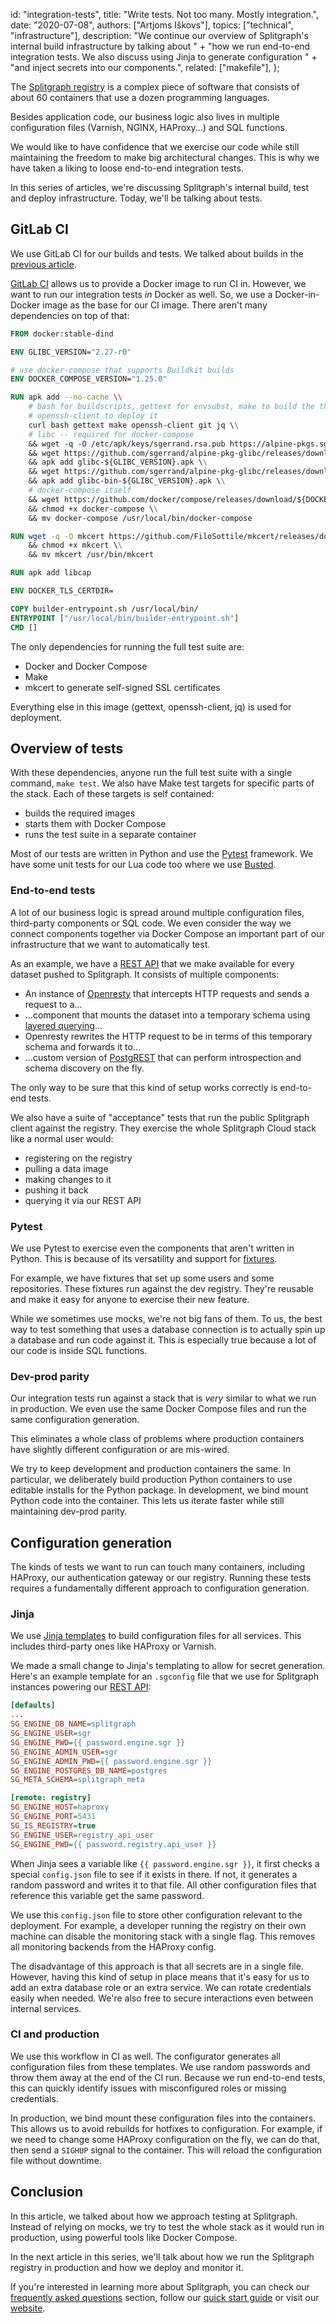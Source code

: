   id: "integration-tests",
  title: "Write tests. Not too many. Mostly integration.",
  date: "2020-07-08",
  authors: ["Artjoms Iškovs"],
  topics: ["technical", "infrastructure"],
  description:
    "We continue our overview of Splitgraph's internal build infrastructure by talking about " +
    "how we run end-to-end integration tests. We also discuss using Jinja to generate configuration " +
    "and inject secrets into our components.",
  related: ["makefile"],
};

The [Splitgraph registry](https://www.splitgraph.com/explore) is a complex piece of software that consists of about 60 containers that use a dozen programming languages.

Besides application code, our business logic also lives in multiple configuration files (Varnish, NGINX, HAProxy...) and SQL functions.

We would like to have confidence that we exercise our code while still maintaining the freedom to make big architectural changes. This is why we have taken a liking to loose end-to-end integration tests.

In this series of articles, we're discussing Splitgraph's internal build, test and deploy infrastructure. Today, we'll be talking about tests.

## GitLab CI

We use GitLab CI for our builds and tests. We talked about builds in the [previous article](/blog/makefile).

[GitLab CI](https://docs.gitlab.com/ee/ci/) allows us to provide a Docker image to run CI in. However, we want to run our integration tests _in_ Docker as well. So, we use a Docker-in-Docker image as the base for our CI image. There aren't many dependencies on top of that:

```dockerfile
FROM docker:stable-dind

ENV GLIBC_VERSION="2.27-r0"

# use docker-compose that supports Buildkit builds
ENV DOCKER_COMPOSE_VERSION="1.25.0"

RUN apk add --no-cache \\
    # bash for buildscripts, gettext for envsubst, make to build the thing,
    # openssh-client to deploy it
    curl bash gettext make openssh-client git jq \\
    # libc -- required for docker-compose
    && wget -q -O /etc/apk/keys/sgerrand.rsa.pub https://alpine-pkgs.sgerrand.com/sgerrand.rsa.pub \\
    && wget https://github.com/sgerrand/alpine-pkg-glibc/releases/download/${GLIBC_VERSION}/glibc-${GLIBC_VERSION}.apk \\
    && apk add glibc-${GLIBC_VERSION}.apk \\
    && wget https://github.com/sgerrand/alpine-pkg-glibc/releases/download/${GLIBC_VERSION}/glibc-bin-${GLIBC_VERSION}.apk \\
    && apk add glibc-bin-${GLIBC_VERSION}.apk \\
    # docker-compose itself
    && wget https://github.com/docker/compose/releases/download/${DOCKER_COMPOSE_VERSION}/docker-compose-`uname -s`-`uname -m` -O docker-compose \\
    && chmod +x docker-compose \\
    && mv docker-compose /usr/local/bin/docker-compose

RUN wget -q -O mkcert https://github.com/FiloSottile/mkcert/releases/download/v1.4.0/mkcert-v1.4.0-linux-amd64 \\
    && chmod +x mkcert \\
    && mv mkcert /usr/bin/mkcert

RUN apk add libcap

ENV DOCKER_TLS_CERTDIR=

COPY builder-entrypoint.sh /usr/local/bin/
ENTRYPOINT ["/usr/local/bin/builder-entrypoint.sh"]
CMD []
```

The only dependencies for running the full test suite are:

  * Docker and Docker Compose
  * Make
  * mkcert to generate self-signed SSL certificates

Everything else in this image (gettext, openssh-client, jq) is used for deployment.

## Overview of tests

With these dependencies, anyone run the full test suite with a single command, `make test`. We also have Make test targets for specific parts of the stack. Each of these targets is self contained:

  * builds the required images
  * starts them with Docker Compose
  * runs the test suite in a separate container

Most of our tests are written in Python and use the [Pytest](https://docs.pytest.org/en/latest/) framework. We have some unit tests for our Lua code too where we use [Busted](https://olivinelabs.com/busted/).

### End-to-end tests

A lot of our business logic is spread around multiple configuration files, third-party components or SQL code. We even consider the way we connect components together via Docker Compose an important part of our infrastructure that we want to automatically test.

As an example, we have a [REST API](https://www.splitgraph.com/docs/splitgraph-cloud/publish-rest-api) that we make available for every dataset pushed to Splitgraph. It consists of multiple components:

  * An instance of [Openresty](https://openresty.org/en/) that intercepts HTTP requests and sends a request to a...
  * ...component that mounts the dataset into a temporary schema using [layered querying](https://www.splitgraph.com/docs/large-datasets/layered-querying)...
  * Openresty rewrites the HTTP request to be in terms of this temporary schema and forwards it to...
  * ...custom version of [PostgREST](https://postgrest.org/en/latest/) that can perform introspection and schema discovery on the fly.

The only way to be sure that this kind of setup works correctly is end-to-end tests.

We also have a suite of "acceptance" tests that run the public Splitgraph client against the registry. They exercise the whole Splitgraph Cloud stack like a normal user would:

  * registering on the registry
  * pulling a data image
  * making changes to it
  * pushing it back
  * querying it via our REST API

### Pytest

We use Pytest to exercise even the components that aren't written in Python. This is because of its versatility and support for [fixtures](https://docs.pytest.org/en/stable/fixture.html).

For example, we have fixtures that set up some users and some repositories. These fixtures run against the dev registry. They're reusable and make it easy for anyone to exercise their new feature.

While we sometimes use mocks, we're not big fans of them. To us, the best way to test something that uses a database connection is to actually spin up a database and run code against it. This is especially true because a lot of our code is inside SQL functions.

### Dev-prod parity

Our integration tests run against a stack that is _very_ similar to what we run in production. We even use the same Docker Compose files and run the same configuration generation.

This eliminates a whole class of problems where production containers have slightly different configuration or are mis-wired.

We try to keep development and production containers the same. In particular, we deliberately build production Python containers to use editable installs for the Python package. In development, we bind mount Python code into the container. This lets us iterate faster while still maintaining dev-prod parity.

## Configuration generation

The kinds of tests we want to run can touch many containers, including HAProxy, our authentication gateway or our registry. Running these tests requires a fundamentally different approach to configuration generation.

### Jinja

We use [Jinja templates](https://jinja.palletsprojects.com/en/2.11.x/) to build configuration files for all services. This includes third-party ones like HAProxy or Varnish.

We made a small change to Jinja's templating to allow for secret generation. Here's an example template for an `.sgconfig` file that we use for Splitgraph instances powering our [REST API](https://www.splitgraph.com/docs/splitgraph-cloud/publish-rest-api):

```ini
[defaults]
...
SG_ENGINE_DB_NAME=splitgraph
SG_ENGINE_USER=sgr
SG_ENGINE_PWD={{ password.engine.sgr }}
SG_ENGINE_ADMIN_USER=sgr
SG_ENGINE_ADMIN_PWD={{ password.engine.sgr }}
SG_ENGINE_POSTGRES_DB_NAME=postgres
SG_META_SCHEMA=splitgraph_meta

[remote: registry]
SG_ENGINE_HOST=haproxy
SG_ENGINE_PORT=5431
SG_IS_REGISTRY=true
SG_ENGINE_USER=registry_api_user
SG_ENGINE_PWD={{ password.registry.api_user }}
```

When Jinja sees a variable like `{{ password.engine.sgr }}`, it first checks a special `config.json` file to see if it exists in there. If not, it generates a random password and writes it to that file. All other configuration files that reference this variable get the same password.

We use this `config.json` file to store other configuration relevant to the deployment. For example, a developer running the registry on their own machine can disable the monitoring stack with a single flag. This removes all monitoring backends from the HAProxy config.

The disadvantage of this approach is that all secrets are in a single file. However, having this kind of setup in place means that it's easy for us to add an extra database role or an extra service. We can rotate credentials easily when needed. We're also free to secure interactions even between internal services.

### CI and production

We use this workflow in CI as well. The configurator generates all configuration files from these templates. We use random passwords and throw them away at the end of the CI run. Because we run end-to-end tests, this can quickly identify issues with misconfigured roles or missing credentials.

In production, we bind mount these configuration files into the containers. This allows us to avoid rebuilds for hotfixes to configuration. For example, if we need to change some HAProxy configuration on the fly, we can do that, then send a `SIGHUP` signal to the container. This will reload the configuration file without downtime.

## Conclusion

In this article, we talked about how we approach testing at Splitgraph. Instead of relying on mocks, we try to test the whole stack as it would run in production, using powerful tools like Docker Compose.

In the next article in this series, we'll talk about how we run the Splitgraph registry in production and how we deploy and monitor it.

If you're interested in learning more about Splitgraph, you can check our [frequently asked questions](/docs/getting-started/frequently-asked-questions) section, follow our [quick start guide](/docs/getting-started/five-minute-demo) or visit our [website](https://www.splitgraph.com).
